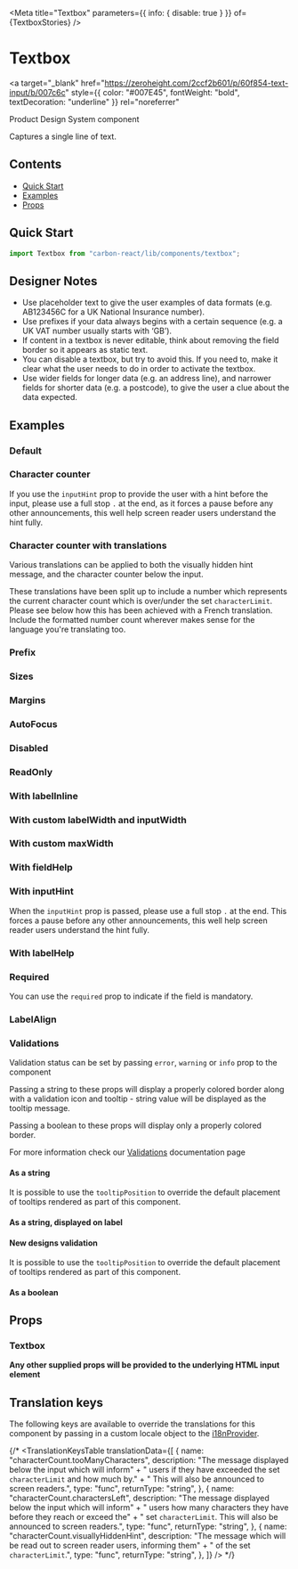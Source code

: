 

<Meta
  title="Textbox"
  parameters={{ info: { disable: true } }}
  of={TextboxStories}
/>

# Textbox

<a
  target="_blank"
  href="https://zeroheight.com/2ccf2b601/p/60f854-text-input/b/007c6c"
  style={{ color: "#007E45", fontWeight: "bold", textDecoration: "underline" }}
  rel="noreferrer"
>
  Product Design System component
</a>

Captures a single line of text.

## Contents

- [Quick Start](#quick-start)
- [Examples](#examples)
- [Props](#props)

## Quick Start

```javascript
import Textbox from "carbon-react/lib/components/textbox";
```

## Designer Notes

- Use placeholder text to give the user examples of data formats (e.g. AB123456C for a UK National Insurance number).
- Use prefixes if your data always begins with a certain sequence (e.g. a UK VAT number usually starts with ‘GB’).
- If content in a textbox is never editable, think about removing the field border so it appears as static text.
- You can disable a textbox, but try to avoid this. If you need to, make it clear what the user needs to do in order to activate the textbox.
- Use wider fields for longer data (e.g. an address line), and narrower fields for shorter data (e.g. a postcode), to give the user a clue about the data expected.

## Examples

### Default

<Canvas name="default" of={TextboxStories.Default} />

### Character counter

If you use the `inputHint` prop to provide the user with a hint before the input, please use a full stop `.` at the end,
as it forces a pause before any other announcements, this well help screen reader users understand the hint fully.

<Canvas name="character counter" of={TextboxStories.CharacterCounter} />

### Character counter with translations

Various translations can be applied to both the visually hidden hint message, and the character
counter below the input.

These translations have been split up to include a number which represents the current character count which
is over/under the set `characterLimit`. Please see below how this has been achieved with a French translation.
Include the formatted number count wherever makes sense for the language you're translating too.

<Canvas
  name="character counter with translations"
  of={TextboxStories.CharacterCounterTranslations}
/>

### Prefix

<Canvas name="prefix" of={TextboxStories.Prefix} />

### Sizes

<Canvas name="sizes" of={TextboxStories.Sizes} />

### Margins

<Canvas name="margins" of={TextboxStories.Margins} />

### AutoFocus

<Canvas name="autoFocus" of={TextboxStories.AutoFocus} />

### Disabled

<Canvas name="disabled" of={TextboxStories.Disabled} />

### ReadOnly

<Canvas name="readOnly" of={TextboxStories.ReadOnly} />

### With labelInline

<Canvas name="with labelInline" of={TextboxStories.WithLabelInline} />

### With custom labelWidth and inputWidth

<Canvas
  name="with custom labelWidth and inputWidth"
  of={TextboxStories.WithCustomLabelWidthAndInputWidth}
/>

### With custom maxWidth

<Canvas name="with custom maxWidth" of={TextboxStories.WithCustomMaxWidth} />

### With fieldHelp

<Canvas name="with fieldHelp" of={TextboxStories.WithFieldHelp} />

### With inputHint

When the `inputHint` prop is passed, please use a full stop `.` at the end. This forces a pause
before any other announcements, this well help screen reader users understand the hint fully.

<Canvas name="with inputHint" of={TextboxStories.WithInputHint} />

### With labelHelp

<Canvas name="with labelHelp" of={TextboxStories.WithLabelHelp} />

### Required

You can use the `required` prop to indicate if the field is mandatory.

<Canvas name="required" of={TextboxStories.Required} />

### LabelAlign

<Canvas name="labelAlign" of={TextboxStories.LabelAlign} />

### Validations

Validation status can be set by passing `error`, `warning` or `info` prop to the component

Passing a string to these props will display a properly colored border along with a validation icon and tooltip - string value will be displayed as the tooltip message.

Passing a boolean to these props will display only a properly colored border.

For more information check our [Validations](?path=/docs/documentation-validations--page "Validations") documentation page

#### As a string

<Canvas
  name="validations - string - component"
  of={TextboxStories.ValidationsAsAString}
/>

It is possible to use the `tooltipPosition` to override the default placement of tooltips rendered as part of this component.

<Canvas
  name="validations - string - with tooltipPosition overriden - component"
  of={TextboxStories.ValidationsAsAStringWithTooltipCustom}
/>

#### As a string, displayed on label

<Canvas
  name="validations - string - label"
  of={TextboxStories.ValidationsAsAStringDisplayedOnLabel}
/>

#### New designs validation

<Canvas
  name="validations - string - new design"
  of={TextboxStories.NewDesignsValidation}
/>

It is possible to use the `tooltipPosition` to override the default placement of tooltips rendered as part of this component.

<Canvas
  name="validations - string - with tooltipPosition overriden - label"
  of={TextboxStories.ValidationsAsAStringWithTooltipDefault}
/>

#### As a boolean

<Canvas
  name="validations - boolean"
  of={TextboxStories.ValidationsAsABoolean}
/>

## Props

### Textbox

<ArgTypes of={TextboxStories} />

**Any other supplied props will be provided to the underlying HTML input element**

## Translation keys

The following keys are available to override the translations for this component by passing in a custom locale object to the
[i18nProvider](https://carbon.sage.com/?path=/story/documentation-i18n--page).

{/* <TranslationKeysTable
translationData={[
{
name: "characterCount.tooManyCharacters",
description:
"The message displayed below the input which will inform" +
" users if they have exceeded the set `characterLimit` and how much by." +
" This will also be announced to screen readers.",
type: "func",
returnType: "string",
},
{
name: "characterCount.charactersLeft",
description:
"The message displayed below the input which will inform" +
" users how many characters they have before they reach or exceed the" +
" set `characterLimit`. This will also be announced to screen readers.",
type: "func",
returnType: "string",
},
{
name: "characterCount.visuallyHiddenHint",
description:
"The message which will be read out to screen reader users, informing them" +
" of the set `characterLimit`.",
type: "func",
returnType: "string",
},
]}
/> */}
